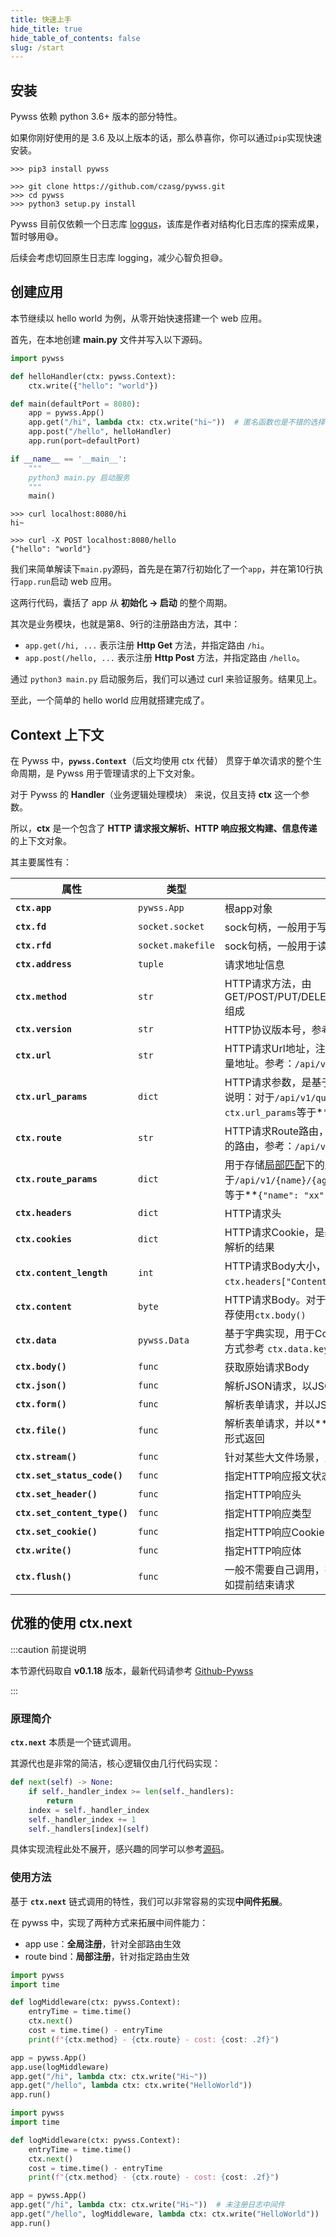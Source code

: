 ```yaml
---
title: 快速上手
hide_title: true
hide_table_of_contents: false
slug: /start
---
```


## 安装
Pywss 依赖 python 3.6+ 版本的部分特性。

如果你刚好使用的是 3.6 及以上版本的话，那么恭喜你，你可以通过`pip`实现快速安装。

<Tabs className="unique-tabs">
<TabItem value="pip安装" label="pip安装" default>

```shell script
>>> pip3 install pywss
```

</TabItem>
<TabItem value="源码安装" label="源码安装" default>

```shell script
>>> git clone https://github.com/czasg/pywss.git
>>> cd pywss
>>> python3 setup.py install
```

</TabItem>
</Tabs>

Pywss 目前仅依赖一个日志库 [loggus](https://github.com/czasg/loggus)，该库是作者对结构化日志库的探索成果，暂时够用😅。

后续会考虑切回原生日志库 logging，减少心智负担😅。


## 创建应用
本节继续以 hello world 为例，从零开始快速搭建一个 web 应用。

首先，在本地创建 **main.py** 文件并写入以下源码。

<Tabs className="unique-tabs">
  <TabItem value="main.py" label="main.py" default>

```python showLineNumbers title="应用源码"
import pywss

def helloHandler(ctx: pywss.Context):
    ctx.write({"hello": "world"})

def main(defaultPort = 8080):
    app = pywss.App()
    app.get("/hi", lambda ctx: ctx.write("hi~"))  # 匿名函数也是不错的选择
    app.post("/hello", helloHandler)
    app.run(port=defaultPort)

if __name__ == '__main__':
    """
    python3 main.py 启动服务
    """
    main()
```

  </TabItem>
  <TabItem value="GET/hi" label="GET/hi">

```shell script title="请求 /hi 接口"
>>> curl localhost:8080/hi
hi~
```

  </TabItem>
  <TabItem value="POST/hello" label="POST/hello">

```shell script title="请求 /hello 接口"
>>> curl -X POST localhost:8080/hello
{"hello": "world"}
```

  </TabItem>
</Tabs>

我们来简单解读下`main.py`源码，首先是在第7行初始化了一个`app`，并在第10行执行`app.run`启动 web 应用。

这两行代码，囊括了 app 从 **初始化 -> 启动** 的整个周期。

其次是业务模块，也就是第8、9行的注册路由方法，其中：
- `app.get(/hi, ...` 表示注册 **Http Get** 方法，并指定路由 `/hi`。
- `app.post(/hello, ...` 表示注册 **Http Post** 方法，并指定路由 `/hello`。

通过 `python3 main.py` 启动服务后，我们可以通过 curl 来验证服务。结果见上。

至此，一个简单的 hello world 应用就搭建完成了。



## **Context** 上下文
在 Pywss 中，**`pywss.Context`**（后文均使用 ctx 代替） 贯穿于单次请求的整个生命周期，是 Pywss 用于管理请求的上下文对象。

对于 Pywss 的 **Handler**（业务逻辑处理模块） 来说，仅且支持 **ctx** 这一个参数。

所以，**ctx** 是一个包含了 **HTTP 请求报文解析、HTTP 响应报文构建、信息传递** 的上下文对象。

其主要属性有：

|属性|类型|说明|
|---|---|---|
|**`ctx.app`**|`pywss.App`|根app对象|
|**`ctx.fd`**|`socket.socket`|sock句柄，一般用于写操作|
|**`ctx.rfd`**|`socket.makefile`|sock句柄，一般用于读操作|
|**`ctx.address`**|`tuple`|请求地址信息|
|**`ctx.method`**|`str`|HTTP请求方法，由 GET/POST/PUT/DELETE/HEAD/PATCH/OPTIONS 组成|
|**`ctx.version`**|`str`|HTTP协议版本号，参考：`HTTP/1.1`|
|**`ctx.url`**|`str`|HTTP请求Url地址，注意是**包含请求参数在内**的全量地址。参考：`/api/v1/query?key=value`|
|**`ctx.url_params`**|`dict`|HTTP请求参数，是基于`ctx.url`解析的结果。举例说明：对于`/api/v1/query?key=value`地址，`ctx.url_params`等于**`{"key": "value"}`**|
|**`ctx.route`**|`str`|HTTP请求Route路由，注意是**不包含请求参数在内**的路由，参考：`/api/v1/query`|
|**`ctx.route_params`**|`dict`|用于存储[局部匹配](#特殊路由匹配机制)下的路径参数，举例说明：对于`/api/v1/{name}/{age}`路由，`ctx.route_params`等于**`{"name": "xx", "age": "xx"}`**|
|**`ctx.headers`**|`dict`|HTTP请求头|
|**`ctx.cookies`**|`dict`|HTTP请求Cookie，是基于`ctx.headers["Cookie"]`解析的结果|
|**`ctx.content_length`**|`int`|HTTP请求Body大小，是基于`ctx.headers["Content-Length"]`解析的结果|
|**`ctx.content`**|`byte`|HTTP请求Body。对于需要获取原生请求场景，推荐使用`ctx.body()`|
|**`ctx.data`**|`pywss.Data`|基于字典实现，用于Context上下文信息传递。使用方式参考 `ctx.data.key = value`|
|**`ctx.body()`**|`func`|获取原始请求Body|
|**`ctx.json()`**|`func`|解析JSON请求，以JSON形式返回请求Body|
|**`ctx.form()`**|`func`|解析表单请求，并以JSON形式返回请求Body|
|**`ctx.file()`**|`func`|解析表单请求，并以**`Dict[str, pywss.File]`**形式返回|
|**`ctx.stream()`**|`func`|针对某些大文件场景，支持流式操作|
|**`ctx.set_status_code()`**|`func`|指定HTTP响应报文状态码|
|**`ctx.set_header()`**|`func`|指定HTTP响应头|
|**`ctx.set_content_type()`**|`func`|指定HTTP响应类型|
|**`ctx.set_cookie()`**|`func`|指定HTTP响应Cookie|
|**`ctx.write()`**|`func`|指定HTTP响应体|
|**`ctx.flush()`**|`func`|一般不需要自己调用，在某些特殊场景下有用，比如提前结束请求|


## 优雅的使用 **ctx.next**

:::caution 前提说明

本节源代码取自 **v0.1.18** 版本，最新代码请参考 [Github-Pywss](https://github.com/czasg/pywss)

:::

### 原理简介

**`ctx.next`** 本质是一个链式调用。

其源代也是非常的简洁，核心逻辑仅由几行代码实现：

```python showLineNumbers title="ctx.next 源码"
def next(self) -> None:
    if self._handler_index >= len(self._handlers):
        return
    index = self._handler_index
    self._handler_index += 1
    self._handlers[index](self)
```

具体实现流程此处不展开，感兴趣的同学可以参考[源码](https://github.com/czasg/pywss)。


### 使用方法

基于 **`ctx.next`** 链式调用的特性，我们可以非常容易的实现**中间件拓展**。

在 pywss 中，实现了两种方式来拓展中间件能力：

- app use：**全局注册**，针对全部路由生效
- route bind：**局部注册**，针对指定路由生效

```python title="全局注册" showLineNumbers {11}
import pywss
import time

def logMiddleware(ctx: pywss.Context):
    entryTime = time.time()
    ctx.next()
    cost = time.time() - entryTime
    print(f"{ctx.method} - {ctx.route} - cost: {cost: .2f}")

app = pywss.App()
app.use(logMiddleware)
app.get("/hi", lambda ctx: ctx.write("Hi~"))
app.get("/hello", lambda ctx: ctx.write("HelloWorld"))
app.run()
```

```python title="局部注册" showLineNumbers {12}
import pywss
import time

def logMiddleware(ctx: pywss.Context):
    entryTime = time.time()
    ctx.next()
    cost = time.time() - entryTime
    print(f"{ctx.method} - {ctx.route} - cost: {cost: .2f}")

app = pywss.App()
app.get("/hi", lambda ctx: ctx.write("Hi~"))  # 未注册日志中间件
app.get("/hello", logMiddleware, lambda ctx: ctx.write("HelloWorld"))
app.run()
```
